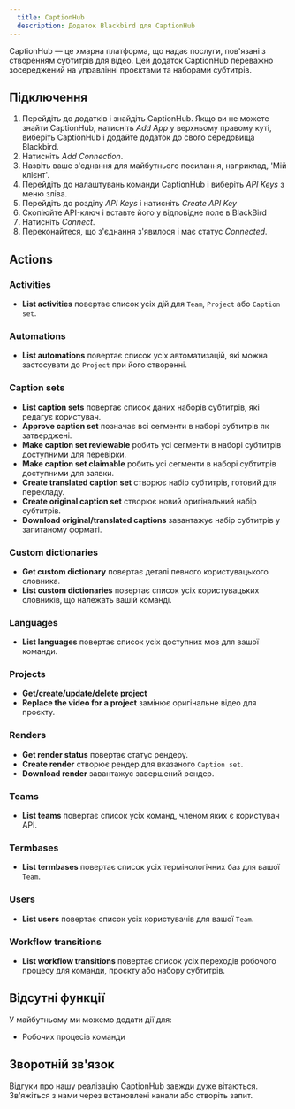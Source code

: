 ```yaml
---
  title: CaptionHub
  description: Додаток Blackbird для CaptionHub
---
```


<LinkCard title="View on Github" target="_blank" href="https://github.com/bb-io/CaptionHub" icon="github" />

CaptionHub — це хмарна платформа, що надає послуги, пов'язані з створенням субтитрів для відео. Цей додаток CaptionHub переважно зосереджений на управлінні проєктами та наборами субтитрів.

## Підключення

1.  Перейдіть до додатків і знайдіть CaptionHub. Якщо ви не можете знайти CaptionHub, натисніть _Add App_ у верхньому правому куті, виберіть CaptionHub і додайте додаток до свого середовища Blackbird.
2.  Натисніть _Add Connection_.
3.  Назвіть ваше з'єднання для майбутнього посилання, наприклад, 'Мій клієнт'.
4.  Перейдіть до налаштувань команди CaptionHub і виберіть _API Keys_ з меню зліва.
5.  Перейдіть до розділу _API Keys_ і натисніть _Create API Key_
6.  Скопіюйте API-ключ і вставте його у відповідне поле в BlackBird
7.  Натисніть _Connect_.
8.  Переконайтеся, що з'єднання з'явилося і має статус _Connected_.

## Actions

### Activities

- **List activities** повертає список усіх дій для `Team`, `Project` або `Caption set`.

### Automations

- **List automations** повертає список усіх автоматизацій, які можна застосувати до `Project` при його створенні.

### Caption sets

- **List caption sets** повертає список даних наборів субтитрів, які редагує користувач.
- **Approve caption set** позначає всі сегменти в наборі субтитрів як затверджені.
- **Make caption set reviewable** робить усі сегменти в наборі субтитрів доступними для перевірки.
- **Make caption set claimable** робить усі сегменти в наборі субтитрів доступними для заявки.
- **Create translated caption set** створює набір субтитрів, готовий для перекладу.
- **Create original caption set** створює новий оригінальний набір субтитрів.
- **Download original/translated captions** завантажує набір субтитрів у запитаному форматі.

### Custom dictionaries

- **Get custom dictionary** повертає деталі певного користувацького словника.
- **List custom dictionaries** повертає список усіх користувацьких словників, що належать вашій команді.

### Languages

- **List languages** повертає список усіх доступних мов для вашої команди.

### Projects

- **Get/create/update/delete project**
- **Replace the video for a project** замінює оригінальне відео для проєкту.

### Renders

- **Get render status** повертає статус рендеру.
- **Create render** створює рендер для вказаного `Caption set`.
- **Download render** завантажує завершений рендер.

### Teams

- **List teams** повертає список усіх команд, членом яких є користувач API.

### Termbases

- **List termbases** повертає список усіх термінологічних баз для вашої `Team`.

### Users

- **List users** повертає список усіх користувачів для вашої `Team`.

### Workflow transitions

- **List workflow transitions** повертає список усіх переходів робочого процесу для команди, проєкту або набору субтитрів.

## Відсутні функції

У майбутньому ми можемо додати дії для:

- Робочих процесів команди

## Зворотній зв'язок

Відгуки про нашу реалізацію CaptionHub завжди дуже вітаються. Зв'яжіться з нами через встановлені канали або створіть запит.